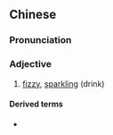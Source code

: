 {{also|发泡}}
==Chinese==
{{zh-forms|s=发泡}}

===Pronunciation===
{{zh-pron
|m=fāpào
|cat=a
}}

===Adjective===
{{zh-adj}}

# [[fizzy]], [[sparkling]] (drink)

====Derived terms====
* {{zh-l|發泡膠}}